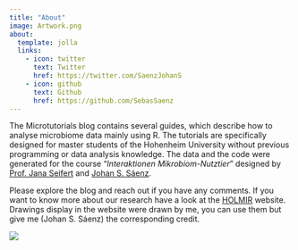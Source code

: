 ```yaml
---
title: "About"
image: Artwork.png
about:
  template: jolla
  links:
    - icon: twitter
      text: Twitter
      href: https://twitter.com/SaenzJohanS
    - icon: github
      text: Github
      href: https://github.com/SebasSaenz
---
```


The Microtutorials blog contains several guides, which describe how to analyse microbiome data mainly using R. The tutorials are specifically designed for master students of the Hohenheim University without previous programming or data analysis knowledge. The data and the code were generated for the course "*Interaktionen Mikrobiom-Nutztier*" designed by [Prof. Jana Seifert](https://livestock-functional-microbiology.uni-hohenheim.de/jana-seifert) and [Johan S. Sáenz](https://sebassaenz.github.io/website/).

Please explore the blog and reach out if you have any comments. If you want to know more about our research have a look at the [HOLMIR](https://holmir.uni-hohenheim.de) website. Drawings display in the website were drawn by me, you can use them but give me (Johan S. Sáenz) the corresponding credit.

![](images/csm_Logo_Uni_HoLMiR_94c342bc35.png){fig-align="center"}
